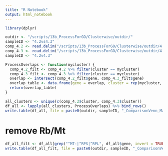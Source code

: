 ```yaml
---
title: "R Notebook"
output: html_notebook
---
```


```r
library(dplyr)
```

```r
outdir <- "/scripts/13b_ProcessForGO/Clusterwise/outdir/"
sampleID <- "4.2vs4.3"
comp_4.2 <- read.delim("/scripts/13b_ProcessForGO/Clusterwise/outdir/4.2_bloodVScord_veh_Markers.txt")
comp_4.3 <- read.delim("/scripts/13b_ProcessForGO/Clusterwise/outdir/4.3_bloodVScord_ivig_Markers.txt")
sampleID <- "4.2v4.3"
```

```r
ProcessOverlaps <- function(mycluster) {
  comp_4.2_filt <- comp_4.2 %>% filter(cluster == mycluster)
  comp_4.3_filt <- comp_4.3 %>% filter(cluster == mycluster)
  overlap <- intersect(comp_4.2_filt$gene, comp_4.3_filt$gene)
  overlap_table <- data.frame(gene = overlap, cluster = rep(mycluster, length(overlap)))
  return(overlap_table)
}
```

```r
all_clusters <- unique(c(comp_4.2$cluster, comp_4.3$cluster))
df_all <- lapply(all_clusters, ProcessOverlaps) %>% bind_rows()
write.table(df_all, file = paste0(outdir, sampleID, "_ComparisonVenn_Markers.txt"), sep = "\t", quote = FALSE, col.names = NA)
```

# remove Rb/Mt

```r
df_all_filt <- df_all[grep("^MT-|^RPS|^RPL", df_all$gene, invert = TRUE),]
write.table(df_all_filt, file = paste0(outdir, sampleID, "_ComparisonVenn_Markers_RemoveRbMt.txt"), sep = "\t", quote = FALSE, col.names = NA)
```
